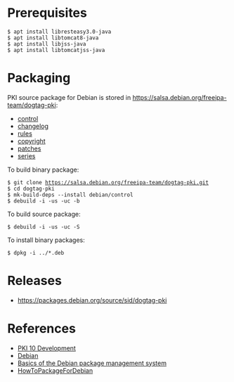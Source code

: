 = Prerequisites =

 $ apt install libresteasy3.0-java
 $ apt install libtomcat8-java
 $ apt install libjss-java
 $ apt install libtomcatjss-java

= Packaging =

PKI source package for Debian is stored in https://salsa.debian.org/freeipa-team/dogtag-pki:

* [https://salsa.debian.org/freeipa-team/dogtag-pki/blob/master/debian/control control]
* [https://salsa.debian.org/freeipa-team/dogtag-pki/blob/master/debian/changelog changelog]
* [https://salsa.debian.org/freeipa-team/dogtag-pki/blob/master/debian/rules rules]
* [https://salsa.debian.org/freeipa-team/dogtag-pki/blob/master/debian/copyright copyright]
* [https://salsa.debian.org/freeipa-team/dogtag-pki/tree/master/debian/patches patches]
* [https://salsa.debian.org/freeipa-team/dogtag-pki/tree/master/debian/patches/series series]

To build binary package:

 $ git clone https://salsa.debian.org/freeipa-team/dogtag-pki.git
 $ cd dogtag-pki
 $ mk-build-deps --install debian/control
 $ debuild -i -us -uc -b

To build source package:

 $ debuild -i -us -uc -S

To install binary packages:

 $ dpkg -i ../*.deb

= Releases =

* https://packages.debian.org/source/sid/dogtag-pki

= References =

* [[PKI 10 Development]]
* [[Debian]]
* [https://www.debian.org/doc/manuals/debian-faq/ch-pkg_basics.en.html Basics of the Debian package management system]
* [https://wiki.debian.org/HowToPackageForDebian HowToPackageForDebian]
